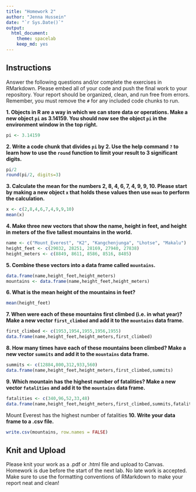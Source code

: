 ```yaml
---
title: "Homework 2"
author: "Jenna Hussein"
date: "`r Sys.Date()`"
output:
  html_document: 
    theme: spacelab
    keep_md: yes
---
```


## Instructions
Answer the following questions and/or complete the exercises in RMarkdown. Please embed all of your code and push the final work to your repository. Your report should be organized, clean, and run free from errors. Remember, you must remove the `#` for any included code chunks to run.  

**1. Objects in R are a way in which we can store data or operations. Make a new object `pi` as 3.14159. You should now see the object `pi` in the environment window in the top right.** 
```r
pi <- 3.14159
```

**2. Write a code chunk that divides `pi` by 2. Use the help command `?` to learn how to use the `round` function to limit your result to 3 significant digits.**  
```r
pi/2
round(pi/2, digits=3)
```

**3. Calculate the mean for the numbers 2, 8, 4, 6, 7, 4, 9, 9, 10. Please start by making a new object `x` that holds these values then use `mean` to perform the calculation.**  
```r
x <- c(2,8,4,6,7,4,9,9,10)
mean(x)
```

**4. Make three new vectors that show the name, height in feet, and height in meters of the five tallest mountains in the world.**
```r
name <- c("Mount_Everest", "K2", "Kangchenjunga", "Lhotse", "Makalu")
height_feet <- c(29032, 28251, 28169, 27940, 27838)
height_meters <- c(8849, 8611, 8586, 8516, 8485)
```

**5. Combine these vectors into a data frame called `mountains`.**
```r
data.frame(name,height_feet,height_meters)
mountains <- data.frame(name,height_feet,height_meters)
```

**6. What is the mean height of the mountains in feet?**
```r
mean(height_feet)
```

**7. When were each of these mountains first climbed (i.e. in what year)? Make a new vector `first_climbed` and add it to the `mountains` data frame.**
```r
first_climbed <- c(1953,1954,1955,1956,1955)
data.frame(name,height_feet,height_meters,first_climbed)
```

**8. How many times have each of these mountains been climbed? Make a new vector `summits` and add it to the `mountains` data frame.**
```r
summits <- c(12884,800,312,933,560)
data.frame(name,height_feet,height_meters,first_climbed,summits)
```

**9. Which mountain has the highest number of fatalities? Make a new vector `fatalities` and add it to the `mountains` data frame.**
```r
fatalities <- c(340,96,52,33,48)
data.frame(name,height_feet,height_meters,first_climbed,summits,fatalities)
```
Mount Everest has the highest number of fatalities
**10. Write your data frame to a .csv file.**
```r
write.csv(mountains, row.names = FALSE)
```

## Knit and Upload
Please knit your work as a .pdf or .html file and upload to Canvas. Homework is due before the start of the next lab. No late work is accepted. Make sure to use the formatting conventions of RMarkdown to make your report neat and clean!  